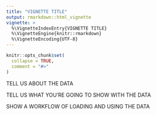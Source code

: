 ```yaml
---
title: "VIGNETTE TITLE"
output: rmarkdown::html_vignette
vignette: >
  %\VignetteIndexEntry{VIGNETTE TITLE}
  %\VignetteEngine{knitr::rmarkdown}
  %\VignetteEncoding{UTF-8}
---
```


```r
knitr::opts_chunk$set(
  collapse = TRUE,
  comment = "#>"
)
```

TELL US ABOUT THE DATA

TELL US WHAT YOU'RE GOING TO SHOW WITH THE DATA

SHOW A WORKFLOW OF LOADING AND USING THE DATA